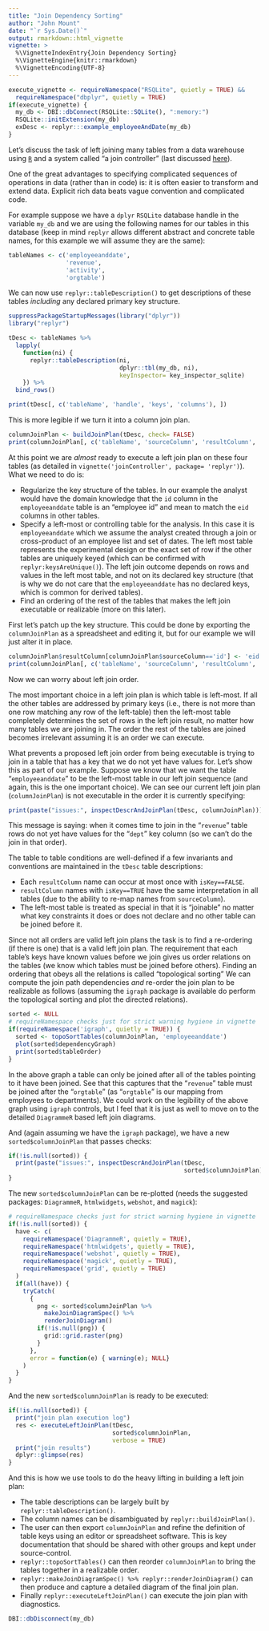 ```yaml
---
title: "Join Dependency Sorting"
author: "John Mount"
date: "`r Sys.Date()`"
output: rmarkdown::html_vignette
vignette: >
  %\VignetteIndexEntry{Join Dependency Sorting}
  %\VignetteEngine{knitr::rmarkdown}
  %\VignetteEncoding{UTF-8}
---
```


```r
execute_vignette <- requireNamespace("RSQLite", quietly = TRUE) &&
  requireNamespace("dbplyr", quietly = TRUE)
if(execute_vignette) {
  my_db <- DBI::dbConnect(RSQLite::SQLite(), ":memory:")
  RSQLite::initExtension(my_db)
  exDesc <- replyr:::example_employeeAndDate(my_db)
}
```

Let's discuss the task of left joining many tables from a data warehouse using [`R`](https://www.r-project.org) and a system called "a join controller" (last discussed [here](http://www.win-vector.com/blog/2017/06/use-a-join-controller-to-document-your-work/)).

One of the great advantages to specifying complicated sequences of operations in data (rather than in code) is: it is often easier to transform and extend data.  Explicit rich data beats vague convention and complicated code.

For example suppose we have a `dplyr` `RSQLite` database handle in the variable `my_db` and we are using the following names for our tables in this database (keep in mind `replyr` allows different abstract and concrete table names, for this example we will assume they are the same):

```r
tableNames <- c('employeeanddate',
                'revenue',
                'activity',
                'orgtable')
```

We can now use `replyr::tableDescription()` to get descriptions of these tables *including* any declared primary key structure.

```r
suppressPackageStartupMessages(library("dplyr"))
library("replyr")

tDesc <- tableNames %>%
  lapply(
    function(ni) {
      replyr::tableDescription(ni,
                               dplyr::tbl(my_db, ni),
                               keyInspector= key_inspector_sqlite)
    }) %>%
  bind_rows()

print(tDesc[, c('tableName', 'handle', 'keys', 'columns'), ])
```


This is more legible if we turn it into a column join plan.

```r
columnJoinPlan <- buildJoinPlan(tDesc, check= FALSE)
print(columnJoinPlan[, c('tableName', 'sourceColumn', 'resultColumn', 'isKey')])
```

At this point we are *almost* ready to execute a left join plan on these four tables (as detailed in `vignette('joinController', package= 'replyr')`).  What we need to do is:

 * Regularize the key structure of the tables.  In our example the analyst would have the domain knowledge that the `id` column in the `employeeanddate` table is an "employee id" and mean to match the `eid` columns in other tables.
 * Specify a left-most or controlling table for the analysis.  In this case it is `employeeanddate` which we assume the analyst created through a join or cross-product of an employee list and set of dates.  The left most table represents the experimental design or the exact set of row if the other tables are uniquely keyed (which can be confirmed with `replyr:keysAreUnique()`).  The left join outcome depends on rows and values in the left most table, and not on its declared key structure (that is why we do not care that the  `employeeanddate` has no declared keys, which is common for derived tables).
 * Find an ordering of the rest of the tables that makes the left join executable or realizable (more on this later).

First let's patch up the key structure.  This could be done by exporting the `columnJoinPlan` as a spreadsheet and editing it, but for our example we will just alter it in place.

```r
columnJoinPlan$resultColumn[columnJoinPlan$sourceColumn=='id'] <- 'eid'
print(columnJoinPlan[, c('tableName', 'sourceColumn', 'resultColumn', 'isKey')])
```

Now we can worry about left join order.

The most important choice in a left join plan is which table is left-most.  If all the other tables are addressed by primary keys (i.e., there is not more than one row matching any row of the left-table) then the left-most table completely determines the set of rows in the left join result, no matter how many tables we are joining in.  The order the rest of the tables are joined becomes irrelevant assuming it is an order we can execute.

What prevents a proposed left join order from being executable is trying to join in a table that has a key that we do not yet have values for.  Let's show this as part of our example.  Suppose we know that we want the table "`employeeanddate`" to be the left-most table in our left join sequence (and again, this is the one important choice).  We can see our current left join plan (`columnJoinPlan`) is not executable in the order it is currently specifying:


```r
print(paste("issues:", inspectDescrAndJoinPlan(tDesc, columnJoinPlan)))
```

This message is saying: when it comes time to join in the "`revenue`" table rows do not yet have values for the "`dept`" key column (so we can't do the join in that order).

The table to table conditions are well-defined if a few invariants and conventions are maintained in the `tDesc` table descriptions:

 * Each `resultColumn` name can occur at most once with `isKey==FALSE`.
 * `resultColumn` names with `isKey==TRUE` have the same interpretation in all tables (due to the ability to re-map names from `sourceColumn`).
 * The left-most table is treated as special in that it is "joinable" no matter what key constraints it does or does not declare and no other table can be joined before it.

Since not all orders are valid left join plans the task is to find a re-ordering (if there is one) that is a valid left join plan.  The requirement that each table's keys have known values before we join gives us order relations on the tables (we know which tables must be joined before others).  Finding an ordering that obeys all the relations is called "topological sorting" We can compute the join path dependencies *and* re-order the join plan to be realizable as follows (assuming the `igraph` package is available do perform the topological sorting and plot the directed relations).

```r
sorted <- NULL
# requireNamespace checks just for strict warning hygiene in vignette
if(requireNamespace('igraph', quietly = TRUE)) {
  sorted <- topoSortTables(columnJoinPlan, 'employeeanddate')
  plot(sorted$dependencyGraph)
  print(sorted$tableOrder)
}
```

In the above graph a table can only be joined after all of the tables pointing to it have been joined. See that this captures that the "`revenue`" table must be joined after the "`orgtable`" (as "`orgtable`" is our mapping from employees to departments).   We could work on the legibility of the above graph using `igraph` controls, but I feel that it is just as well to move on to the detailed `DiagrammeR` based left join diagrams.

And (again assuming we have the `igraph` package), we have a new `sorted$columnJoinPlan` that passes checks:

```r
if(!is.null(sorted)) {
  print(paste("issues:", inspectDescrAndJoinPlan(tDesc, 
                                                 sorted$columnJoinPlan)))
}
```

The new `sorted$columnJoinPlan` can be re-plotted (needs the suggested packages:  `DiagrammeR`, `htmlwidgets`, `webshot`, and `magick`): 

```r
# requireNamespace checks just for strict warning hygiene in vignette
if(!is.null(sorted)) {
  have <- c(
    requireNamespace('DiagrammeR', quietly = TRUE),
    requireNamespace('htmlwidgets', quietly = TRUE),
    requireNamespace('webshot', quietly = TRUE),
    requireNamespace('magick', quietly = TRUE),
    requireNamespace('grid', quietly = TRUE)
  )
  if(all(have)) {
    tryCatch(
      {
        png <- sorted$columnJoinPlan %>%
          makeJoinDiagramSpec() %>%
          renderJoinDiagram()
        if(!is.null(png)) {
          grid::grid.raster(png)
        }
      },
      error = function(e) { warning(e); NULL}
    )
  }
}
```



And the new `sorted$columnJoinPlan` is ready to be executed:

```r
if(!is.null(sorted)) {
  print("join plan execution log")
  res <- executeLeftJoinPlan(tDesc, 
                             sorted$columnJoinPlan,
                             verbose = TRUE)
  print("join results")
  dplyr::glimpse(res)
}
```

And this is how we use tools to do the heavy lifting in building a left join plan:

  * The table descriptions can be largely built by `replyr::tableDescription()`.
  * The column names can be disambiguated by `replyr::buildJoinPlan()`.
  * The user can then export `columnJoinPlan` and refine the definition of table keys using an editor or spreadsheet software.  This is key documentation that should be shared with other groups and kept under source-control.
  * `replyr::topoSortTables()` can then reorder `columnJoinPlan` to bring the tables together in a realizable order.
  * `replyr::makeJoinDiagramSpec() %>% replyr::renderJoinDiagram()` can then produce and capture a detailed diagram of the final join plan.
  * Finally `replyr::executeLeftJoinPlan()` can execute the join plan with diagnostics.

```r
DBI::dbDisconnect(my_db)
```


